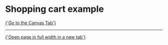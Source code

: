 
<Meta of={DetailShoppingCartStories} />

# Shopping cart example

<a href="?path=/story/pages-detail-shopping-cart--example">
  {'Go to the Canvas Tab'}
</a>

---

<a href="?id=pages-detail-shopping-cart--example" target="_blank">
  {'Open page in full width in a new tab'}
</a>

<Canvas of={DetailShoppingCartStories.Example} />
